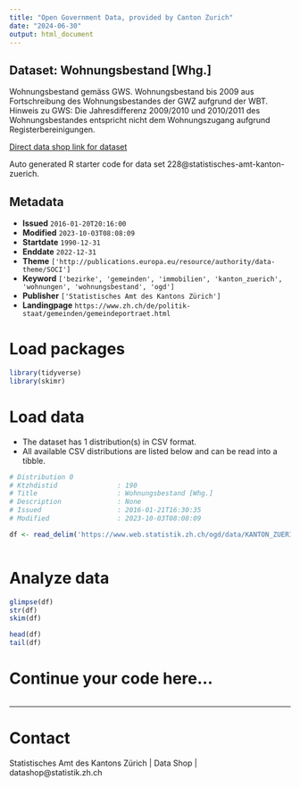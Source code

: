 ```yaml
---
title: "Open Government Data, provided by Canton Zurich"
date: "2024-06-30"
output: html_document
---
```


## Dataset: Wohnungsbestand [Whg.]

Wohnungsbestand gemäss GWS. Wohnungsbestand bis 2009 aus Fortschreibung des Wohnungsbestandes der GWZ aufgrund der WBT. Hinweis zu GWS: Die Jahresdifferenz 2009/2010 und 2010/2011 des Wohnungsbestandes entspricht nicht dem Wohnungszugang aufgrund Registerbereinigungen.

[Direct data shop link for dataset](https://www.zh.ch/de/politik-staat/statistik-daten/datenkatalog.html#/datasets/228@statistisches-amt-kanton-zuerich)

Auto generated R starter code for data set 228@statistisches-amt-kanton-zuerich.

## Metadata

- **Issued** `2016-01-20T20:16:00`
- **Modified** `2023-10-03T08:08:09`
- **Startdate** `1990-12-31`
- **Enddate** `2022-12-31`
- **Theme** `['http://publications.europa.eu/resource/authority/data-theme/SOCI']`
- **Keyword** `['bezirke', 'gemeinden', 'immobilien', 'kanton_zuerich', 'wohnungen', 'wohnungsbestand', 'ogd']`
- **Publisher** `['Statistisches Amt des Kantons Zürich']`
- **Landingpage** `https://www.zh.ch/de/politik-staat/gemeinden/gemeindeportraet.html`


# Load packages

```r

library(tidyverse)
library(skimr)

```

# Load data

-   The dataset has 1 distribution(s) in CSV format.
-   All available CSV distributions are listed below and can be read into a tibble.

```r

# Distribution 0
# Ktzhdistid               : 190
# Title                    : Wohnungsbestand [Whg.]
# Description              : None
# Issued                   : 2016-01-21T16:30:35
# Modified                 : 2023-10-03T08:08:09

df <- read_delim('https://www.web.statistik.zh.ch/ogd/data/KANTON_ZUERICH_140.csv')



```

# Analyze data

```r

glimpse(df)
str(df)
skim(df)

head(df)
tail(df)

```

# Continue your code here...

```r

```

------------------------------------------------------------------------

# Contact

Statistisches Amt des Kantons Zürich | Data Shop | datashop@statistik.zh.ch
